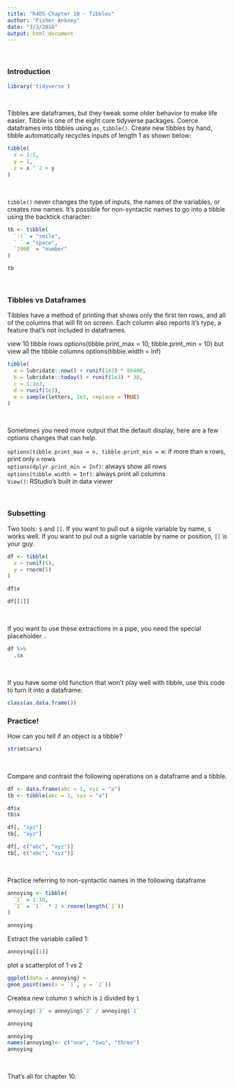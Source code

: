 ```yaml
---
title: "R4DS Chapter 10 - Tibbles"
author: "Fisher Ankney"
date: "3/3/2018"
output: html_document
---
```


<br> 

### Introduction

```r
library('tidyverse')
```

<br> 

Tibbles are dataframes, but they tweak some older behavior to make life easier. Tibble is one of the eight core tidyverse packages. Coerce dataframes into tibbles using `as_tibble()`. Create new tibbles by hand, tibble automatically recycles inputs of length 1 as shown below:
```r
tibble(
  x = 1:5, 
  y = 1, 
  z = x ^ 2 + y
)
```

<br> 

`tibble()` never changes the type of inputs, the names of the variables, or creates row names. It's possible for non-syntactic names to go into a tibble using the backtick character:
```r
tb <- tibble(
  `:)` = "smile", 
  ` ` = "space",
  `2000` = "number"
)

tb
```

<br> 

### Tibbles vs Dataframes

Tibbles have a method of printing that shows only the first ten rows, and all of the columns that will fit on screen. Each column also reports it's type, a feature that's not included in dataframes. 


 view 10 tibble rows
options(tibble.print_max = 10, tibble.print_min = 10)
 but view all the tibble columns
options(tibble.width = Inf)

```r
tibble(
  a = lubridate::now() + runif(1e3) * 86400,
  b = lubridate::today() + runif(1e3) * 30,
  c = 1:1e3,
  d = runif(1e3),
  e = sample(letters, 1e3, replace = TRUE)
)
```

<br> 

Sometimes you need more output that the default display, here are a few options changes that can help. 

`options(tibble.print_max = n, tibble.print_min = m`: if more than `m` rows, print only `n` rows <br> 
`options(dplyr.print_min = Inf)`: always show all rows <br> 
`options(tibble.width = Inf)`: always print all columns <br> 
`View()`: RStudio's built in data viewer <br>

<br> 

### Subsetting 

Two tools: `$` and `[[`. If you want to pull out a signle variable by name, `$` works well. If you want to pul out a signle variable by name or position, `[[` is your guy. 

```r
df <- tibble(
  x = runif(5),
  y = rnorm(5)
)

df$x

df[[1]]
```

<br> 

If you want to use these extractions in a pipe, you need the special 
 placeholder `.`
```r
df %>% 
  .$x
```
 
<br> 

If you have some old function that won't play well with tibble, use this code to turn it into a dataframe: 
```r
class(as.data.frame())
```

### Practice! 

How can you tell if an object is a tibble?
```r
str(mtcars)
```

<br> 

Compare and contrast the following operations on a dataframe and a tibble. 

```r
df <- data.frame(abc = 1, xyz = "a")
tb <- tibble(abc = 1, xyz = "a")

df$x
tb$x

df[, "xyz"]
tb[, "xyz"]

df[, c("abc", "xyz")]
tb[, c("abc", "xyz")]
```

<br> 

Practice referring to non-syntactic names in the following dataframe
```r
annoying <- tibble(
  `1` = 1:10, 
  `2` = `1`  * 2 + rnorm(length(`1`))
)

annoying
```

Extract the variable called 1:
```r
annoying[[1]]
```

plot a scatterplot of 1 vs 2 
```r
ggplot(data = annoying) + 
geom_point(aes(x = `1`, y = `2`))
```

Createa  new column `3` which is `2` divided by `1`
```r
annoying$`3` = annoying$`2` / annoying$`1`

annoying
```


```r
annoying
names(annoying)<- c("one", "two", "three")
annoying
```

<br>

That's all for chapter 10. 
